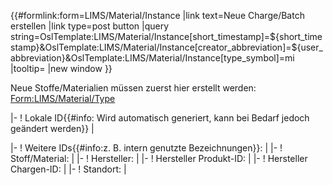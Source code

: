 <noinclude>
{{OslTemplate:Helper/Docu/FormTemplate}}

<div class=dynamic-page-form-link>{{#formlink:form=LIMS/Material/Instance
|link text=Neue Charge/Batch erstellen
|link type=post button
|query string=OslTemplate:LIMS/Material/Instance[short_timestamp]=${short_timestamp}&OslTemplate:LIMS/Material/Instance[creator_abbreviation]=${user_abbreviation}&OslTemplate:LIMS/Material/Instance[type_symbol]=mi
|tooltip=
|new window
}}</div>
<!-- {{{info|page name=LabObject:<OslTemplate:LIMS/Material/Instance[short_timestamp]>-<OslTemplate:LIMS/Material/Instance[creator_abbreviation]>-<unique number;start=0001>-<OslTemplate:LIMS/Material/Instance[type_symbol]> }}} -->
</noinclude><includeonly>
Neue Stoffe/Materialien müssen zuerst hier erstellt werden: [[Form:LIMS/Material/Type]]
{{{info|page name={{OslTemplate:ID/UUID |namespace=LabObject}} }}}
<div id="wikiPreview" style="display: none; padding-bottom: 25px; margin-bottom: 25px; border-bottom: 1px solid #AAAAAA;"></div>
{{{for template|OslTemplate:LIMS/Material/Instance}}}
{{OslTemplate:LIMS/Form/Common/Header}}<!-- hidden fields 
--><!-- {{{field|uuid|default=uuid|hidden}}} -->{{{field|type_symbol|hidden}}}{{{field|short_timestamp|hidden}}}{{{field|creator_abbreviation|hidden}}}
|-
! Lokale ID{{#info: Wird automatisch generiert, kann bei Bedarf jedoch geändert werden}}
| <div class="uniquePatternedField" data-pattern="${short_timestamp}-${user_abbreviation}-${unique_number}-mi">{{{field|id|mandatory|property=HasId|size=25|unique}}}</div> 
|-
! Weitere IDs{{#info:z. B. intern genutzte Bezeichnungen}}: 
| {{{field|additional_ids|input type=tokens}}}
|- 
! Stoff/Material: 
| {{{field|type|input type=combobox|values from category=LIMS/Material/Type|required}}} 
|-
! Hersteller: 
| {{{field|manufacturer}}} 
|-
! Hersteller Produkt-ID: 
| {{{field|manufacturer_type_id}}} 
|-
! Hersteller Chargen-ID: 
| {{{field|manufacturer_instance_id}}} 
|-
! Standort: 
| {{{field|location|input type=combobox|values from concept=LIMS/Location/Instance}}}
{{OslTemplate:LIMS/Form/Common/Footer  |template=OslTemplate:LIMS/Material/Instance}}
</includeonly>